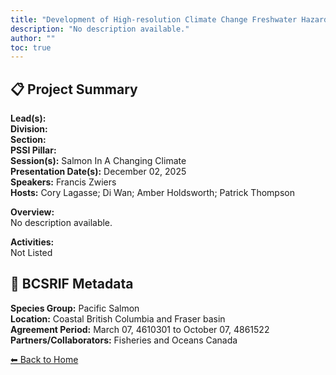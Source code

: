 ```yaml
---
title: "Development of High-resolution Climate Change Freshwater Hazard Data for BC"
description: "No description available."
author: ""
toc: true
---
```


## 📋 Project Summary

**Lead(s):**   
**Division:**   
**Section:**   
**PSSI Pillar:**   
**Session(s):** Salmon In A Changing Climate  
**Presentation Date(s):** December 02, 2025  
**Speakers:** Francis Zwiers  
**Hosts:** Cory Lagasse; Di Wan; Amber Holdsworth; Patrick Thompson  

**Overview:**  
No description available.   

**Activities:**  
Not Listed

## 🧬 BCSRIF Metadata

**Species Group:** Pacific Salmon  
**Location:** Coastal British Columbia and Fraser basin  
**Agreement Period:** March 07, 4610301 to October 07, 4861522  
**Partners/Collaborators:** Fisheries and Oceans Canada  

[⬅ Back to Home](../index.qmd)

